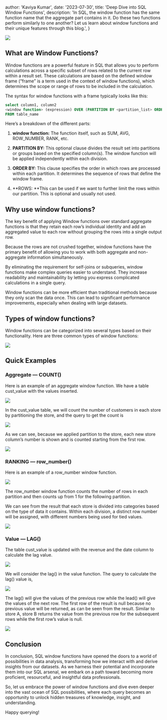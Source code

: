 
  author: 'Kaviya Kumar',
  date: '2023-07-30',
  title: 'Deep Dive into SQL Window Functions',
  description:
    'In SQL, the window function has the same function name that the aggregate part contains in it. Do these two functions perform similarly to one another? Let us learn about window functions and their unique features through this blog.',
}


![](https://cdn-images-1.medium.com/max/3200/0*WjOa5lJ6Im2Z4xeQ)

## What are Window Functions?

Window functions are a powerful feature in SQL that allows you to perform calculations across a specific subset of rows related to the current row within a result set. These calculations are based on the defined window frame (“frame” is a term used in the context of window functions), which determines the scope or range of rows to be included in the calculation.

The syntax for window functions with a frame typically looks like this:

```sql
select column1, column2
<window function> (expression) OVER (PARTITION BY <partition_list> ORDER BY <order list> ROWS <frame_clause>)
FROM table_name
```

Here’s a breakdown of the different parts:

1.  **window function:** The function itself, such as SUM, AVG, ROW_NUMBER, RANK, etc.

2.  **PARTITION BY:** This optional clause divides the result set into partitions or groups based on the specified column(s). The window function will be applied independently within each division.

3.  **ORDER BY:** This clause specifies the order in which rows are processed within each partition. It determines the sequence of rows that define the window frame.

4.  **ROWS: **This can be used if we want to further limit the rows within our partition. This is optional and usually not used.

## Why use window functions?

The key benefit of applying Window functions over standard aggregate functions is that they retain each row’s individual identity and add an aggregated value to each row without grouping the rows into a single output row.

Because the rows are not crushed together, window functions have the primary benefit of allowing you to work with both aggregate and non-aggregate information simultaneously.

By eliminating the requirement for self-joins or subqueries, window functions make complex queries easier to understand. They increase readability and maintainability by letting you express complicated calculations in a single query.

Window functions can be more efficient than traditional methods because they only scan the data once. This can lead to significant performance improvements, especially when dealing with large datasets.

## Types of window functions?

Window functions can be categorized into several types based on their functionality. Here are three common types of window functions:

![](https://cdn-images-1.medium.com/max/2000/0*VpxDqCxIii_kmpyP)

## Quick Examples

### Aggregate — COUNT()

Here is an example of an aggregate window function. We have a table cust_value with the values inserted.

![](https://cdn-images-1.medium.com/max/2000/1*4f9XkAsPsL6vUmf2fCzM7Q.png)

In the cust_value table, we will count the number of customers in each store by partitioning the store, and the query to get the count is

![](https://cdn-images-1.medium.com/max/4100/1*ItvfVpNaXiCZZExb-0FKEQ.png)

As we can see, because we applied partition to the store, each new store column’s number is shown and is counted starting from the first row.

![](https://cdn-images-1.medium.com/max/2016/1*rLcgUUe5GS_-C4ASLy6iPA.png)

### RANKING — row_number()

Here is an example of a row_number window function.

![](https://cdn-images-1.medium.com/max/2780/1*ii3AOsA7wYK_0tg7IolzJQ.png)

The row_number window function counts the number of rows in each partition and then counts up from 1 for the following partition.

We can see from the result that each store is divided into categories based on the type of data it contains. Within each division, a distinct row number will be assigned, with different numbers being used for tied values.

![](https://cdn-images-1.medium.com/max/2000/1*3uStlz5g03Hkhaq33B10_Q.png)

### Value — LAG()

The table cust_value is updated with the revenue and the date column to calculate the lag value.

![](https://cdn-images-1.medium.com/max/2080/1*c8bc7tVgTD86w6wIS_Yt3w.png)

We will consider the lag() in the value function. The query to calculate the lag() value is,

![](https://cdn-images-1.medium.com/max/2788/1*U_hhv9XQcUlFQIprg3Ybhw.png)

The lag() will give the values of the previous row while the lead() will give the values of the next row. The first row of the result is null because no previous value will be returned, as can be seen from the result. Similar to store A, store B returns the value from the previous row for the subsequent rows while the first row’s value is null.

![](https://cdn-images-1.medium.com/max/2720/1*l6Nyy6uM4A-Tb95oPAe5VQ.png)

## Conclusion

In conclusion, SQL window functions have opened the doors to a world of possibilities in data analysis, transforming how we interact with and derive insights from our datasets. As we harness their potential and incorporate them into our SQL arsenal, we embark on a path toward becoming more proficient, resourceful, and insightful data professionals.

So, let us embrace the power of window functions and dive even deeper into the vast ocean of SQL possibilities, where each query becomes an opportunity to unlock hidden treasures of knowledge, insight, and understanding.

Happy querying!
